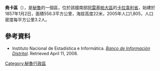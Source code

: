 '''堯卡區'''（{{lang-es|Distrito de Yauca}}），是[[秘魯|秘魯]]的一個區，位於該國南部[[阿雷基帕大區|阿雷基帕大區]]的[[卡拉韋利省|卡拉韋利省]]，始建於1857年1月2日，面積556.3平方公里，海拔高度22米，2005年人口1,805，人口密度每平方公里3.2人。

{{Coord|15|39|41|S|74|31|33|W|display=title}}

==參考資料==
*{{es icon}} Instituto Nacional de Estadística e Informática. ''[https://web.archive.org/web/20080410165254/http://desa.inei.gob.pe/mapas/bid/ Banco de Información Distrital]''. Retrieved April 11, 2008.

{{Peru-geo-stub}}
[[Category:秘魯行政區|Category:秘魯行政區]]